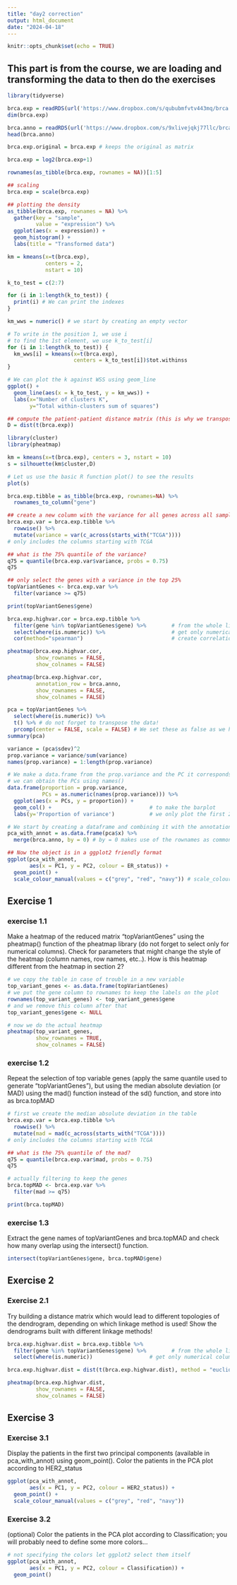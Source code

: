 ```yaml
---
title: "day2 correction"
output: html_document
date: "2024-04-18"
---
```


```r
knitr::opts_chunk$set(echo = TRUE)
```

## This part is from the course, we are loading and transforming the data to then do the exercises

```r
library(tidyverse)

brca.exp = readRDS(url('https://www.dropbox.com/s/qububmfvtv443mq/brca.exp.rds?dl=1'))
dim(brca.exp)

brca.anno = readRDS(url('https://www.dropbox.com/s/9xlivejqkj77llc/brca.anno.rds?dl=1'))
head(brca.anno)

brca.exp.original = brca.exp # keeps the original as matrix

brca.exp = log2(brca.exp+1)

rownames(as_tibble(brca.exp, rownames = NA))[1:5]
```

```r
## scaling
brca.exp = scale(brca.exp)

## plotting the density
as_tibble(brca.exp, rownames = NA) %>%
  gather(key = "sample", 
         value = "expression") %>%
  ggplot(aes(x = expression)) +
  geom_histogram() +
  labs(title = "Transformed data")
```

```r
km = kmeans(x=t(brca.exp), 
            centers = 2, 
            nstart = 10)

k_to_test = c(2:7)

for (i in 1:length(k_to_test)) {
  print(i) # We can print the indexes
}

km_wws = numeric() # we start by creating an empty vector

# To write in the position 1, we use i
# to find the 1st element, we use k_to_test[i]
for (i in 1:length(k_to_test)) {
  km_wws[i] = kmeans(x=t(brca.exp), 
                     centers = k_to_test[i])$tot.withinss
}

# We can plot the k against WSS using geom_line
ggplot() +
  geom_line(aes(x = k_to_test, y = km_wws)) +
  labs(x="Number of clusters K",
       y="Total within-clusters sum of squares")
```

```r
## compute the patient-patient distance matrix (this is why we transpose using the `t()` function)
D = dist(t(brca.exp))
```

```r
library(cluster)
library(pheatmap)

km = kmeans(x=t(brca.exp), centers = 3, nstart = 10)
s = silhouette(km$cluster,D)

# Let us use the basic R function plot() to see the results
plot(s)
```

```r
brca.exp.tibble = as_tibble(brca.exp, rownames=NA) %>%
  rownames_to_column("gene")

## create a new column with the variance for all genes across all samples
brca.exp.var = brca.exp.tibble %>%
  rowwise() %>%
  mutate(variance = var(c_across(starts_with("TCGA")))) 
# only includes the columns starting with TCGA

## what is the 75% quantile of the variance?
q75 = quantile(brca.exp.var$variance, probs = 0.75)
q75

## only select the genes with a variance in the top 25%
topVariantGenes <- brca.exp.var %>%
  filter(variance >= q75)

print(topVariantGenes$gene)
```

```r
brca.exp.highvar.cor = brca.exp.tibble %>%
  filter(gene %in% topVariantGenes$gene) %>%        # from the whole list, select only high variable
  select(where(is.numeric)) %>%                     # get only numerical columns
  cor(method="spearman")                            # create correlation-based distance matrix

pheatmap(brca.exp.highvar.cor, 
         show_rownames = FALSE, 
         show_colnames = FALSE)
```

```r
pheatmap(brca.exp.highvar.cor,
         annotation_row = brca.anno,
         show_rownames = FALSE, 
         show_colnames = FALSE)
```

```r
pca = topVariantGenes %>%
  select(where(is.numeric)) %>%
  t() %>% # do not forget to transpose the data!
  prcomp(center = FALSE, scale = FALSE) # We set these as false as we have already scaled our data
summary(pca)

variance = (pca$sdev)^2
prop.variance = variance/sum(variance)
names(prop.variance) = 1:length(prop.variance)

# We make a data.frame from the prop.variance and the PC it corresponds to 
# we can obtain the PCs using names()
data.frame(proportion = prop.variance, 
           PCs = as.numeric(names(prop.variance))) %>%
  ggplot(aes(x = PCs, y = proportion)) +
  geom_col() +                               # to make the barplot
  labs(y='Proportion of variance')           # we only plot the first 20 PCs
```

```r
# We start by creating a dataframe and combining it with the annotation
pca_with_annot = as.data.frame(pca$x) %>%
  merge(brca.anno, by = 0) # by = 0 makes use of the rownames as common information

## Now the object is in a ggplot2 friendly format
ggplot(pca_with_annot,
       aes(x = PC1, y = PC2, colour = ER_status)) +
  geom_point() +
  scale_colour_manual(values = c("grey", "red", "navy")) # scale_colour_manual can be used to change colours
```

## Exercise 1


### exercise 1.1

Make a heatmap of the reduced matrix “topVariantGenes” using the pheatmap() function of the pheatmap library (do not forget to select only for numerical columns). Check for parameters that might change the style of the heatmap (column names, row names, etc..). How is this heatmap different from the heatmap in section 2?

```r
# we copy the table in case of trouble in a new variable
top_variant_genes <- as.data.frame(topVariantGenes)
# we put the gene column to rownames to keep the labels on the plot
rownames(top_variant_genes) <- top_variant_genes$gene
# and we remove this column after that
top_variant_genes$gene <- NULL

# now we do the actual heatmap
pheatmap(top_variant_genes,
         show_rownames = TRUE, 
         show_colnames = FALSE)
```
### exercise 1.2

Repeat the selection of top variable genes (apply the same quantile used to generate “topVariantGenes”), but using the median absolute deviation (or MAD) using the mad() function instead of the sd() function, and store into as brca.topMAD

```r
# first we create the median absolute deviation in the table
brca.exp.var = brca.exp.tibble %>%
  rowwise() %>%
  mutate(mad = mad(c_across(starts_with("TCGA")))) 
# only includes the columns starting with TCGA

## what is the 75% quantile of the mad?
q75 = quantile(brca.exp.var$mad, probs = 0.75)
q75

# actually filtering to keep the genes
brca.topMAD <- brca.exp.var %>%
  filter(mad >= q75)

print(brca.topMAD)
```

### exercise 1.3

Extract the gene names of topVariantGenes and brca.topMAD and check how many overlap using the intersect() function.

```r
intersect(topVariantGenes$gene, brca.topMAD$gene)
```

## Exercise 2

### Exercise 2.1

Try building a distance matrix which would lead to different topologies of the dendrogram, depending on which linkage method is used! Show the dendrograms built with different linkage methods!


```r
brca.exp.highvar.dist = brca.exp.tibble %>%
  filter(gene %in% topVariantGenes$gene) %>%        # from the whole list, select only high variable
  select(where(is.numeric))                  # get only numerical columns

brca.exp.highvar.dist = dist(t(brca.exp.highvar.dist), method = "euclidean", upper = TRUE, diag = TRUE)                           

pheatmap(brca.exp.highvar.dist,
         show_rownames = FALSE, 
         show_colnames = FALSE)
```

## Exercise 3

### Exercise 3.1

Display the patients in the first two principal components (available in pca_with_annot) using geom_point(). Color the patients in the PCA plot according to HER2_status

```r

ggplot(pca_with_annot,
       aes(x = PC1, y = PC2, colour = HER2_status)) +
  geom_point() +
  scale_colour_manual(values = c("grey", "red", "navy")) 
```
### Exercise 3.2

(optional) Color the patients in the PCA plot according to Classification; you will probably need to define some more colors…

```r
# not specifying the colors let ggplot2 select them itself
ggplot(pca_with_annot,
       aes(x = PC1, y = PC2, colour = Classification)) +
  geom_point()
```